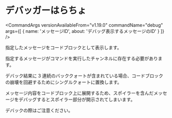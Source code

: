 

# デバッガーはらちょ

<CommandArgs
  versionAvailableFrom="v1.19.0"
  commandName="debug"
  args={[
    {
      name: 'メッセージID',
      about: 'デバッグ表示するメッセージのID'
    }
  ]}
/>

指定したメッセージをコードブロックとして表示します。

指定するメッセージがコマンドを実行したチャンネルに存在する必要があります。

<Callout type="info">
  デバック結果に 3
  連続のバッククォートが含まれている場合、コードブロックの崩壊を回避するためにシングルクォートに置換します。
</Callout>

<Callout type="warning">

メッセージ内容をコードブロック上に展開するため、スポイラーを含んだメッセージをデバッグするとスポイラー部分が開示されてしまいます。

デバックの際はご注意ください。

</Callout>
